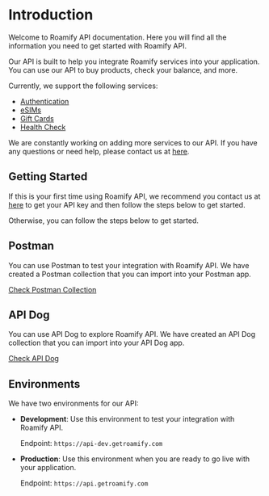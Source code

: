 # Introduction

Welcome to Roamify API documentation. Here you will find all the information you need to get started with Roamify API.

Our API is built to help you integrate Roamify services into your application. You can use our API to buy products, check your balance, and more.

Currently, we support the following services:

- [Authentication](/authentication)
- [eSIMs](/esims/overview)
- [Gift Cards](/gift-cards/overview)
- [Health Check](/health)

We are constantly working on adding more services to our API. If you have any questions or need help, please contact us at [here](https://partner.getroamify.com/sign-up).

## Getting Started
If this is your first time using Roamify API, we recommend you contact us at [here](https://partner.getroamify.com/sign-up) to get your API key and then follow the steps below to get started.

Otherwise, you can follow the steps below to get started.

## Postman

You can use Postman to test your integration with Roamify API. We have created a Postman collection that you can import into your Postman app.

[Check Postman Collection](https://www.postman.com/roamifyhq/roamify-developers/overview)

## API Dog

You can use API Dog to explore Roamify API. We have created an API Dog collection that you can import into your API Dog app.

[Check API Dog](https://roamify.apidog.io/)

## Environments

We have two environments for our API:

- **Development**: Use this environment to test your integration with Roamify API.

  Endpoint: `https://api-dev.getroamify.com`

- **Production**: Use this environment when you are ready to go live with your application.

  Endpoint: `https://api.getroamify.com`